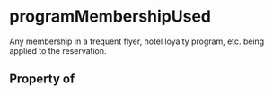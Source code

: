   

# programMembershipUsed

Any membership in a frequent flyer, hotel loyalty program, etc. being applied to the reservation.

## Property of



